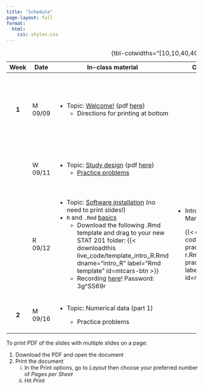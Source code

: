 ```yaml
---
title: "Schedule"
page-layout: full
format: 
  html:
    css: styles.css
---
```


+---------+---------+-------------------------------------------------------------------------------------------------------------------------------------------------------------------------------------------+-----------------------------------------------------------------------------------------------------------------------------------------------+--------------------------------------------------------------------------------+
| Week    | Date    | In-class material                                                                                                                                                                         | Coding practice                                                                                                                               | Assignments                                                                    |
+:=======:+=========+===========================================================================================================================================================================================+===============================================================================================================================================+================================================================================+
| **1**   | M 09/09 | -   Topic: [Welcome!](slides/slides-00-welcome.qmd) (pdf [here](slides/pdf/slides-00.pdf))                                                                                                |                                                                                                                                               | -   Bring your completed quiz to next class                                    |
|         |         |     -   Directions for printing at bottom                                                                                                                                                 |                                                                                                                                               |                                                                                |
|         |         |                                                                                                                                                                                           |                                                                                                                                               | -   Fill out [this survey](https://forms.gle/GmbiQXXCEk7xejJt5) by next class. |
+---------+---------+-------------------------------------------------------------------------------------------------------------------------------------------------------------------------------------------+-----------------------------------------------------------------------------------------------------------------------------------------------+--------------------------------------------------------------------------------+
|         | W 09/11 | -   Topic: [Study design](slides/slides-01-study-design.qmd) (pdf [here](slides/pdf/slides-01.pdf))                                                                                       |                                                                                                                                               | -   Wednesday problems on [Problem Set 1](homework/hw1.pdf)                    |
|         |         |     -   [Practice problems](practice_probs/practice-01-study-design.qmd)                                                                                                                  |                                                                                                                                               |                                                                                |
+---------+---------+-------------------------------------------------------------------------------------------------------------------------------------------------------------------------------------------+-----------------------------------------------------------------------------------------------------------------------------------------------+--------------------------------------------------------------------------------+
|         | R 09/12 | -   Topic: [Software installation](slides/slides-02-toolkit-installation.qmd) (no need to print slides!)                                                                                  | -   Intro to R and R Markdown                                                                                                                 | -   Thursday problems on [Problem Set 1](homework/hw1.pdf)                     |
|         |         | -   `R` and `.Rmd` [basics](live_code/intro_R.qmd)                                                                                                                                        |                                                                                                                                               |                                                                                |
|         |         |     -   Download the following .Rmd template and drag to your new STAT 201 folder: {{< downloadthis live_code/template_intro_R.Rmd dname="intro_R" label="Rmd template" id=mtcars-btn >}} |     {{< downloadthis coding_practice/coding-practice-02-intro-r.Rmd dname="coding-practice-intro-R" label="Coding practice" id=mtcars-btn >}} |                                                                                |
|         |         |     -   Recording [here](https://middlebury.zoom.us/rec/share/_fy_lpsyDzdPIUmfu7k8FA1NksnClGkSHz0cPTV5ZXuc39LywW9h5oXchUXWaqhi.x6RNwGidelNURP9U  Passcode: 3g^SS69r)! Password: 3g\^SS69r |                                                                                                                                               |                                                                                |
+---------+---------+-------------------------------------------------------------------------------------------------------------------------------------------------------------------------------------------+-----------------------------------------------------------------------------------------------------------------------------------------------+--------------------------------------------------------------------------------+
| **2**   | M 09/16 | -   Topic: Numerical data (part 1)                                                                                                                                                        |                                                                                                                                               |                                                                                |
|         |         |                                                                                                                                                                                           |                                                                                                                                               |                                                                                |
|         |         |     -   Practice problems                                                                                                                                                                 |                                                                                                                                               |                                                                                |
+---------+---------+-------------------------------------------------------------------------------------------------------------------------------------------------------------------------------------------+-----------------------------------------------------------------------------------------------------------------------------------------------+--------------------------------------------------------------------------------+

: {tbl-colwidths="\[10,10,40,40\]"}

To print PDF of the slides with multiple slides on a page:

1.  Download the PDF and open the document
2.  Print the document
    i.  In the Print options, go to *Layout* then choose your preferred number of *Pages per Sheet*
    ii. Hit *Print*
